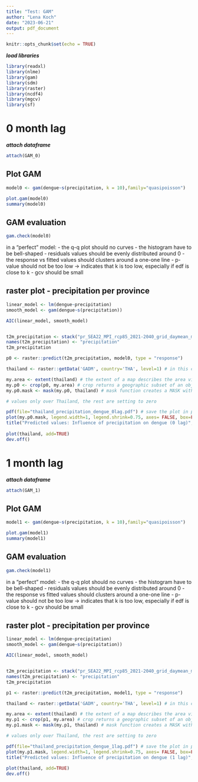 ```yaml
---
title: "Test: GAM"
author: "Lena Koch"
date: "2023-06-21"
output: pdf_document
---
```


```r
knitr::opts_chunk$set(echo = TRUE)
```

 

***load libraries***
```r
library(readxl)
library(nlme)
library(gam)
library(sdm)
library(raster)
library(ncdf4)
library(mgcv)
library(sf)
```

# 0 month lag

***attach dataframe***
```r
attach(GAM_0)
```

## Plot GAM 
```r
model0 <- gam(dengue~s(precipitation, k = 10),family="quasipoisson")

plot.gam(model0)
summary(model0)
```


## GAM evaluation
```r
gam.check(model0)
```

in a “perfect” model: 
- the q-q plot should no curves
- the histogram have to be bell-shaped
- residuals values should be evenly distributed around 0
- the response vs fitted values should clusters around a one-one line
- p-value should not be too low -> indicates that k is too low, especially if edf is close to k
- gcv should be small 


## raster plot - precipitation per province
```r
linear_model <- lm(dengue~precipitation)
smooth_model <- gam(dengue~s(precipitation))

AIC(linear_model, smooth_model)


t2m_precipitation <- stack("pr_SEA22_MPI_rcp85_2021-2040_grid_daymean_monmean_swm_timmean_thai.nc")
names(t2m_precipitation) <- "precipitation"
t2m_precipitation

p0 <- raster::predict(t2m_precipitation, model0, type = "response")
```

```r
thailand <- raster::getData('GADM', country='THA', level=1) # in this case Thailand boundary is loaded

my.area <- extent(thailand) # the extent of a map describes the area visible on the map
my.p0 <- crop(p0, my.area) # crop returns a geographic subset of an object as specified by an Extent object 
my.p0.mask <- mask(my.p0, thailand) # mask function creates a MASK with values 1 and NULL, actually it plots 

# values only over Thailand, the rest are setting to zero

pdf(file="thailand_precipitation_dengue_0lag.pdf") # save the plot in pdf in your directory
plot(my.p0.mask, legend.width=1, legend.shrink=0.75, axes= FALSE, box=FALSE) 
title("Predicted values: Influence of precipitation on dengue (0 lag)", line = -1) 
 
plot(thailand, add=TRUE) 
dev.off()
```



# 1 month lag

***attach dataframe***
```r
attach(GAM_1)
```

## Plot GAM 
```r
model1 <- gam(dengue~s(precipitation, k = 10),family="quasipoisson")

plot.gam(model1)
summary(model1)
```


## GAM evaluation
```r
gam.check(model1)
```

in a “perfect” model: 
- the q-q plot should no curves
- the histogram have to be bell-shaped
- residuals values should be evenly distributed around 0
- the response vs fitted values should clusters around a one-one line
- p-value should not be too low -> indicates that k is too low, especially if edf is close to k
- gcv should be small 


## raster plot - precipitation per province
```r
linear_model <- lm(dengue~precipitation)
smooth_model <- gam(dengue~s(precipitation))

AIC(linear_model, smooth_model)


t2m_precipitation <- stack("pr_SEA22_MPI_rcp85_2021-2040_grid_daymean_monmean_swm_timmean_thai.nc")
names(t2m_precipitation) <- "precipitation"
t2m_precipitation

p1 <- raster::predict(t2m_precipitation, model1, type = "response")
```

```r
thailand <- raster::getData('GADM', country='THA', level=1) # in this case Thailand boundary is loaded

my.area <- extent(thailand) # the extent of a map describes the area visible on the map
my.p1 <- crop(p1, my.area) # crop returns a geographic subset of an object as specified by an Extent object 
my.p1.mask <- mask(my.p1, thailand) # mask function creates a MASK with values 1 and NULL, actually it plots 

# values only over Thailand, the rest are setting to zero

pdf(file="thailand_precipitation_dengue_1lag.pdf") # save the plot in pdf in your directory
plot(my.p1.mask, legend.width=1, legend.shrink=0.75, axes= FALSE, box=FALSE) 
title("Predicted values: Influence of precipitation on dengue (1 lag)", line = -1) 
 
plot(thailand, add=TRUE) 
dev.off()
```
